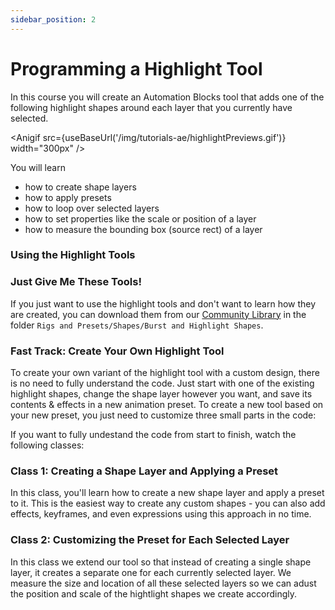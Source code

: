 ---
sidebar_position: 2
---


# Programming a Highlight Tool

In this course you will create an Automation Blocks tool that adds one of the following highlight shapes around each layer that you currently have selected.

<Anigif src={useBaseUrl('/img/tutorials-ae/highlightPreviews.gif')} width="300px" />

You will learn 
- how to create shape layers
- how to apply presets
- how to loop over selected layers
- how to set properties like the scale or position of a layer
- how to measure the bounding box (source rect) of a layer

### Using the Highlight Tools

<Youtube id="t4Yg5HYBw60" square />

### Just Give Me These Tools!

If you just want to use the highlight tools and don't want to learn how they are created, you can download them from our [Community Library](/intro.mdx#access-community-library) in the folder `Rigs and Presets/Shapes/Burst and Highlight Shapes`. 

### Fast Track: Create Your Own Highlight Tool

To create your own variant of the highlight tool with a custom design, there is no need to fully understand the code. Just start with one of the existing highlight shapes, change the shape layer however you want, and save its contents & effects in a new animation preset. To create a new tool based on your new preset, you just need to customize three small parts in the code:

<RetinaImg src="/img/tutorials-ae/customizeHighlightTool.png" alt=""/>

If you want to fully undestand the code from start to finish, watch the following classes:

### Class 1: Creating a Shape Layer and Applying a Preset

<Youtube id="zJShXkkUVEQ"/>


In this class, you'll learn how to create a new shape layer and apply a preset to it. This is the easiest way to create any custom shapes - you can also add effects, keyframes, and even expressions using this approach in no time.

### Class 2: Customizing the Preset for Each Selected Layer

<Youtube id="jyU3gjAUL0Q"/>

In this class we extend our tool so that instead of creating a single shape layer, it creates a separate one for each currently selected layer. We measure the size and location of all these selected layers so we can adust the position and scale of the hightlight shapes we create accordingly.